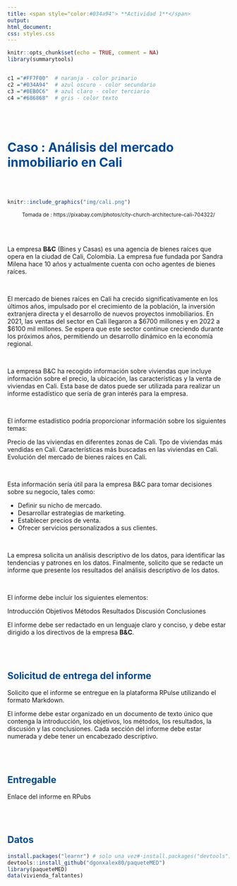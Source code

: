 ```yaml
---
title: <span style="color:#034a94"> **Actividad 1**</span>
output:
html_document:
css: styles.css
---
```


```r
knitr::opts_chunk$set(echo = TRUE, comment = NA)
library(summarytools)


c1 ="#FF7F00"  # naranja - color primario 
c2 ="#034A94"  # azul oscuro - color secundario
c3 ="#0EB0C6"  # azul claro - color terciario
c4 ="#686868"  # gris - color texto
```

</br></br>


# <span style="color:#034a94"> **Caso : Análisis del mercado inmobiliario en Cali**</span>

</br></br>

```r
knitr::include_graphics("img/cali.png")
```

<center>
<sub> Tomada de : https://pixabay.com/photos/city-church-architecture-cali-704322/ </sub>
</center>

<br/><br/>

La empresa **B&C** (Bines y Casas) es una agencia de bienes raíces que opera en la ciudad de Cali, Colombia. La empresa fue fundada por Sandra Milena hace 10 años y actualmente cuenta con ocho agentes de bienes raíces.

</br>

El mercado de bienes raíces en Cali ha crecido significativamente en los últimos años, impulsado por el crecimiento de la población, la inversión extranjera directa y el desarrollo de nuevos proyectos inmobiliarios. En 2021, las ventas del sector en Cali llegaron a $6700 millones y en 2022 a $6100 mil millones. Se espera que este sector continue creciendo durante los próximos años, permitiendo un desarrollo dinámico en la economía regional.

</br>

La empresa B&C ha recogido información sobre viviendas que incluye información sobre el precio, la ubicación, las características y la venta de viviendas en Cali. Esta base de datos puede ser utilizada para realizar un informe estadístico que sería de gran interés para la empresa.

</br>

El informe estadístico podría proporcionar información sobre los siguientes temas:

Precio de las viviendas en diferentes zonas de Cali.
Tpo de viviendas más vendidas en Cali.
Características más buscadas en las viviendas en Cali.
Evolución del mercado de bienes raíces en Cali.

</br>

Esta información sería útil para la empresa B&C para tomar decisiones sobre su negocio, tales como:

* Definir su nicho de mercado.
* Desarrollar estrategias de marketing.
* Establecer precios de venta.
* Ofrecer servicios personalizados a sus clientes.

</br>

La empresa solicita un análisis descriptivo de los datos, para identificar las tendencias y patrones en los datos. Finalmente, solicito que se redacte un informe que presente los resultados del análisis descriptivo de los datos.

</br>

El informe debe incluir los siguientes elementos:

Introducción
Objetivos
Métodos
Resultados
Discusión
Conclusiones

El informe debe ser redactado en un lenguaje claro y conciso, y debe estar dirigido a los directivos de la empresa **B&C**.

</br></br>

## <span style="color:#034a94"> **Solicitud de entrega del informe**</span>

Solicito que el informe se entregue en la plataforma RPulse utilizando el formato Markdown. 

El informe debe estar organizado en un documento de texto único que contenga la introducción, los objetivos, los métodos, los resultados, la discusión y las conclusiones. Cada sección del informe debe estar numerada y debe tener un encabezado descriptivo.


</br></br>

## <span style="color:#034a94"> **Entregable**</span> 

Enlace del informe en RPubs



</br></br>

## <span style="color:#034a94"> **Datos**</span> 

```r
install.packages("learnr") # solo una vez#·install.packages("devtools") # solo una vez
devtools::install_github("dgonxalex80/paqueteMED")
library(paqueteMED)
data(vivienda_faltantes)
```



